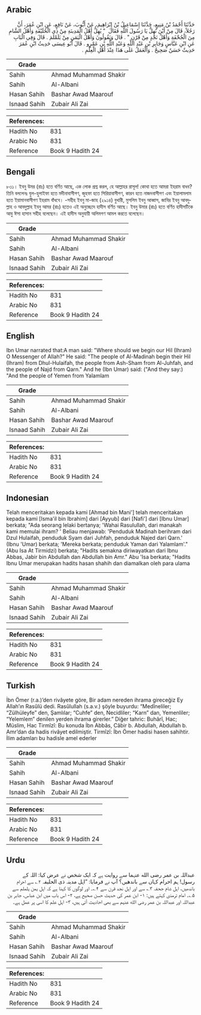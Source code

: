## Arabic


<div dir="rtl" lang="ar" style={{fontSize:'larger',backgroundColor:'#f8f9fa',padding:20}}>
حَدَّثَنَا أَحْمَدُ بْنُ مَنِيعٍ، حَدَّثَنَا إِسْمَاعِيلُ بْنُ إِبْرَاهِيمَ، عَنْ أَيُّوبَ، عَنْ نَافِعٍ، عَنِ ابْنِ عُمَرَ، أَنَّ رَجُلاً، قَالَ مِنْ أَيْنَ نُهِلُّ يَا رَسُولَ اللَّهِ فَقَالَ ‏ "‏ يُهِلُّ أَهْلُ الْمَدِينَةِ مِنْ ذِي الْحُلَيْفَةِ وَأَهْلُ الشَّامِ مِنَ الْجُحْفَةِ وَأَهْلُ نَجْدٍ مِنْ قَرْنٍ ‏"‏ ‏.‏ قَالَ وَيَقُولُونَ وَأَهْلُ الْيَمَنِ مِنْ يَلَمْلَمَ ‏.‏ قَالَ وَفِي الْبَابِ عَنِ ابْنِ عَبَّاسٍ وَجَابِرِ بْنِ عَبْدِ اللَّهِ وَعَبْدِ اللَّهِ بْنِ عَمْرٍو ‏.‏ قَالَ أَبُو عِيسَى حَدِيثُ ابْنِ عُمَرَ حَدِيثٌ حَسَنٌ صَحِيحٌ ‏.‏ وَالْعَمَلُ عَلَى هَذَا عِنْدَ أَهْلِ الْعِلْمِ ‏.‏
</div>
<div style={{backgroundColor:'#f8f9fa',padding:20, marginBottom: 10}}><table> <thead> <tr> <th>Grade</th> <th></th> </tr> </thead> <tbody> <tr><td>Sahih</td><td>Ahmad Muhammad Shakir</td></tr><tr><td>Sahih</td><td>Al-Albani</td></tr><tr><td>Hasan Sahih</td><td>Bashar Awad Maarouf</td></tr><tr><td>Isnaad Sahih</td><td>Zubair Ali Zai</td></tr></tbody></table><table> <thead> <tr> <th>References:</th> <th></th> </tr> </thead> <tbody><tr><td>Hadith No</td><td>831</td></tr><tr><td>Arabic No</td><td>831</td></tr><tr><td>Reference</td><td>Book 9 Hadith 24</td></tr></tbody></table></div>

## Bengali


<div dir="ltr" lang="bn" style={{fontSize:'larger',backgroundColor:'#f8f9fa',padding:20}}>
৮৩১। ইবনু উমর (রাঃ) হতে বর্ণিত আছে, এক লোক প্রশ্ন করল, হে আল্লাহর রাসূল! কোথা হতে আমরা ইহরাম বাধব? তিনি বললেনঃ যুল-হুলাইফা হতে মদীনাবাসীগণ, জুহফা হতে সিরিয়াবাসীগণ, কারন হতে নাজদবাসীগণ এবং ইয়ালামলাম হতে ইয়ামানবাসীগণ ইহরাম বাঁধবে। -সহীহ ইবনু মা-জাহ (২৯১৪) বুখারী, মুসলিম ইবনু আব্বাস, জাবির ইবনু আবদুল্লাহ ও আবদুল্লাহ ইবনু আমর (রাঃ) হতেও এই অনুচ্ছেদে হাদীস বর্ণিত আছে। ইবনু উমার (রাঃ) হতে বর্ণিত হাদীসটিকে আবু ঈসা হাসান সহীহ বলেছেন। এই হাদীস অনুযায়ী অলিমগণ আমল করতে বলেছেন।
</div>
<div style={{backgroundColor:'#f8f9fa',padding:20, marginBottom: 10}}><table> <thead> <tr> <th>Grade</th> <th></th> </tr> </thead> <tbody> <tr><td>Sahih</td><td>Ahmad Muhammad Shakir</td></tr><tr><td>Sahih</td><td>Al-Albani</td></tr><tr><td>Hasan Sahih</td><td>Bashar Awad Maarouf</td></tr><tr><td>Isnaad Sahih</td><td>Zubair Ali Zai</td></tr></tbody></table><table> <thead> <tr> <th>References:</th> <th></th> </tr> </thead> <tbody><tr><td>Hadith No</td><td>831</td></tr><tr><td>Arabic No</td><td>831</td></tr><tr><td>Reference</td><td>Book 9 Hadith 24</td></tr></tbody></table></div>

## English


<div dir="ltr" lang="en" style={{fontSize:'larger',backgroundColor:'#f8f9fa',padding:20}}>
Ibn Umar narrated that:A man said: "Where should we begin our Hil (Ihram) O Messenger of Allah?" He said: "The people of Al-Madinah begin their Hil (Ihram) from Dhul-Hulaifah, the people from Ash-Sham from Al-Juhfah, and the people of Najd from Qarn." And he (Ibn Umar) said: ("And they say:) "And the people of Yemen from Yalamlam
</div>
<div style={{backgroundColor:'#f8f9fa',padding:20, marginBottom: 10}}><table> <thead> <tr> <th>Grade</th> <th></th> </tr> </thead> <tbody> <tr><td>Sahih</td><td>Ahmad Muhammad Shakir</td></tr><tr><td>Sahih</td><td>Al-Albani</td></tr><tr><td>Hasan Sahih</td><td>Bashar Awad Maarouf</td></tr><tr><td>Isnaad Sahih</td><td>Zubair Ali Zai</td></tr></tbody></table><table> <thead> <tr> <th>References:</th> <th></th> </tr> </thead> <tbody><tr><td>Hadith No</td><td>831</td></tr><tr><td>Arabic No</td><td>831</td></tr><tr><td>Reference</td><td>Book 9 Hadith 24</td></tr></tbody></table></div>

## Indonesian


<div dir="ltr" lang="id" style={{fontSize:'larger',backgroundColor:'#f8f9fa',padding:20}}>
Telah menceritakan kepada kami [Ahmad bin Mani'] telah menceritakan kepada kami [Isma'il bin Ibrahim] dari [Ayyub] dari [Nafi'] dari [Ibnu Umar] berkata; "Ada seorang lelaki bertanya; 'Wahai Rasulullah, dari manakah kami memulai ihram? ' Beliau menjawab: 'Penduduk Madinah berihram dari Dzul Hulaifah, penduduk Syam dari Juhfah, penduduk Najed dari Qarn.' (Ibnu 'Umar) berkata; 'Mereka berkata; penduduk Yaman dari Yalamlam'." (Abu Isa At Tirmidzi) berkata; "Hadits semakna diriwayatkan dari Ibnu Abbas, Jabir bin Abdullah dan Abdullah bin Amr." Abu 'Isa berkata; "Hadits Ibnu Umar merupakan hadits hasan shahih dan diamalkan oleh para ulama
</div>
<div style={{backgroundColor:'#f8f9fa',padding:20, marginBottom: 10}}><table> <thead> <tr> <th>Grade</th> <th></th> </tr> </thead> <tbody> <tr><td>Sahih</td><td>Ahmad Muhammad Shakir</td></tr><tr><td>Sahih</td><td>Al-Albani</td></tr><tr><td>Hasan Sahih</td><td>Bashar Awad Maarouf</td></tr><tr><td>Isnaad Sahih</td><td>Zubair Ali Zai</td></tr></tbody></table><table> <thead> <tr> <th>References:</th> <th></th> </tr> </thead> <tbody><tr><td>Hadith No</td><td>831</td></tr><tr><td>Arabic No</td><td>831</td></tr><tr><td>Reference</td><td>Book 9 Hadith 24</td></tr></tbody></table></div>

## Turkish


<div dir="ltr" lang="tr" style={{fontSize:'larger',backgroundColor:'#f8f9fa',padding:20}}>
İbn Ömer (r.a.)’den rivâyete göre, Bir adam nereden ihrama gireceğiz Ey Allah’ın Rasûlü dedi. Rasûlullah (s.a.v.) şöyle buyurdu: “Medîneliler; “Zülhüleyfe” den, Şamlılar; “Cuhfe” den, Necidliler; “Karn” dan, Yemenliler; “Yelemlem” denilen yerden ihrama girerler.” Diğer tahric: Buhârî, Hac; Müslim, Hac Tirmîzî: Bu konuda İbn Abbâs, Câbir b. Abdullah, Abdullah b. Amr’dan da hadis rivâyet edilmiştir. Tirmîzî: İbn Ömer hadisi hasen sahihtir. İlim adamları bu hadisle amel ederler
</div>
<div style={{backgroundColor:'#f8f9fa',padding:20, marginBottom: 10}}><table> <thead> <tr> <th>Grade</th> <th></th> </tr> </thead> <tbody> <tr><td>Sahih</td><td>Ahmad Muhammad Shakir</td></tr><tr><td>Sahih</td><td>Al-Albani</td></tr><tr><td>Hasan Sahih</td><td>Bashar Awad Maarouf</td></tr><tr><td>Isnaad Sahih</td><td>Zubair Ali Zai</td></tr></tbody></table><table> <thead> <tr> <th>References:</th> <th></th> </tr> </thead> <tbody><tr><td>Hadith No</td><td>831</td></tr><tr><td>Arabic No</td><td>831</td></tr><tr><td>Reference</td><td>Book 9 Hadith 24</td></tr></tbody></table></div>

## Urdu


<div dir="rtl" lang="ur" style={{fontSize:'larger',backgroundColor:'#f8f9fa',padding:20}}>
عبداللہ بن عمر رضی الله عنہما سے روایت ہے کہ ایک شخص نے عرض کیا: اللہ کے رسول! ہم احرام کہاں سے باندھیں؟ آپ نے فرمایا: ”اہل مدینہ ذی الحلیفہ ۲؎ سے احرام باندھیں، اہل شام جحفہ ۳؎ سے اور اہل نجد قرن سے ۴؎۔ اور لوگوں کا کہنا ہے کہ اہل یمن یلملم سے ۵؎۔ امام ترمذی کہتے ہیں: ۱- ابن عمر کی حدیث حسن صحیح ہے، ۲- اس باب میں ابن عباس، جابر بن عبداللہ اور عبداللہ بن عمر رضی الله عنہم سے بھی احادیث آئی ہیں، ۳- اہل علم کا اسی پر عمل ہے۔
</div>
<div style={{backgroundColor:'#f8f9fa',padding:20, marginBottom: 10}}><table> <thead> <tr> <th>Grade</th> <th></th> </tr> </thead> <tbody> <tr><td>Sahih</td><td>Ahmad Muhammad Shakir</td></tr><tr><td>Sahih</td><td>Al-Albani</td></tr><tr><td>Hasan Sahih</td><td>Bashar Awad Maarouf</td></tr><tr><td>Isnaad Sahih</td><td>Zubair Ali Zai</td></tr></tbody></table><table> <thead> <tr> <th>References:</th> <th></th> </tr> </thead> <tbody><tr><td>Hadith No</td><td>831</td></tr><tr><td>Arabic No</td><td>831</td></tr><tr><td>Reference</td><td>Book 9 Hadith 24</td></tr></tbody></table></div>